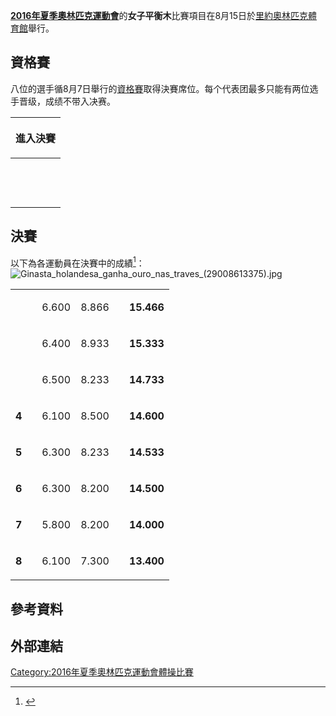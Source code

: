 {{NoteTA|G1=Sports}}
{{Infobox Olympic event
|event = 女子平衡木
|games = 2016年夏季
|image =
|caption =
|venue = [[HSBC體育館|里約奧林匹克體育館]]
|date = 8月15日
|competitors = 8
|nations = 7
|gold = [[桑内·韦弗尔斯|桑内·韦弗尔斯]]
|goldNOC = NED
|silver = [[羅莉·埃尔南德斯|羅莉·埃尔南德斯]]
|silverNOC = USA
|bronze = [[西蒙·拜爾斯|西蒙·拜爾斯]]
|bronzeNOC = USA
|prev = [[2012年夏季奧林匹克運動會體操女子平衡木比賽|2012]]
|next = [[2020年夏季奧林匹克運動會體操女子平衡木比賽|2020]]
}}
{{2016年夏季奧林匹克運動會體操比賽}}
'''[[2016年夏季奧林匹克運動會|2016年夏季奧林匹克運動會]]'''的'''女子平衡木'''比賽項目在8月15日於[[HSBC體育館|里約奧林匹克體育館]]舉行。

== 資格賽 ==
{{main|2016年夏季奧林匹克運動會體操女子資格賽#平衡木項目晉級者}}
八位的選手循8月7日舉行的[[2016年夏季奧林匹克運動會體操女子資格賽|資格賽]]取得決賽席位。每个代表团最多只能有两位选手晋级，成绩不带入决赛。
{| {{AG-score}}
!進入決賽
|- bgcolor=ccffcc
| scope=row | {{sort|1|'''1'''}}
|align=left| {{flagIOCathlete|[[西蒙·拜爾斯|西蒙·拜爾斯]]|USA|2016年夏季}} || 6.700 || 8.933 || || '''15.633''' || '''Q
|- bgcolor=ccffcc
| scope=row | {{sort|2|'''2'''}}
|align=left| {{flagIOCathlete|[[羅莉·埃尔南德斯|羅莉·埃尔南德斯]]|USA|2016年夏季}}|| 6.400 || 8.966 || || '''15.366''' || '''Q
|- bgcolor=ccffcc
| scope=row | {{sort|3|'''3'''}}
|align=left| {{flagIOCathlete|[[弗拉维亚·洛佩斯·萨赖瓦|弗拉维亚·洛佩斯·萨赖瓦]]|BRA|2016年夏季}} || 6.300 || 8.833 || || '''15.133''' || '''Q
|- bgcolor=ccffcc
| scope=row | {{sort|4|'''4'''}}
|align=left| {{flagIOCathlete|[[桑内·韦弗尔斯|桑内·韦弗尔斯]]|NED|2016年夏季}} || 6.300 || 8.766 || || '''15.066''' || '''Q
|- bgcolor=ccffcc
| scope=row | {{sort|5|'''5'''}}
|align=left| {{flagIOCathlete|[[卡塔莉娜·波诺尔|卡塔莉娜·波诺尔]]|ROM|2016年夏季}} || 6.200 || 8.700 || || '''14.900''' || '''Q
|- bgcolor=ccffcc
| scope=row | {{sort|6|'''6'''}}
|align=left| {{flagIOCathlete|[[范憶琳|范憶琳]]|CHN|2016年夏季}} || 6.400 || 8.466 || || '''14.866''' || '''Q
|- 
| scope=row | {{sort|7|'''7'''}}
|align=left| {{flagIOCathlete|[[加布丽埃勒·道格拉斯|加布丽埃勒·道格拉斯]]|USA|2016年夏季}} || 6.300 || 8.533 || || '''14.833''' || 满额
|- 
| scope=row | {{sort|7|'''7'''}}
|align=left| {{flagIOCathlete|[[亞歷山德拉·拉絲曼|亞歷山德拉·拉絲曼]]|USA|2016年夏季}} || 6.300 || 8.533 || || '''14.833''' || 满额
|- bgcolor=ccffcc
| scope=row | {{sort|9|'''9'''}}
|align=left| {{flagIOCathlete|{{link-en|玛兰·布瓦埃|Marine Boyer}}|FRA|2016年夏季}} || 6.200 || 8.400 || || '''14.600''' || ''' Q
|- bgcolor=ccffcc
| scope=row | {{sort|10|'''10'''}}
|align=left| {{flagIOCathlete|{{link-en|伊萨贝拉·昂尼什科|Isabela Onyshko}}|CAN|2016年夏季}} || 6.500 || 8.033 || || '''14.533''' || ''' Q
|- 
| scope=row | {{sort|11|'''11'''}}
|align=left| {{flagIOCathlete|[[埃莉·唐尼|埃莉·唐尼]]|GBR|2016年夏季}}|| 5.900 || 8.600 || || '''14.500''' || '''候補
|- 
| scope=row | {{sort|12|'''12'''}}
|align=left| {{flagIOCathlete|{{link-en|艾米·丁克勒|Amy Tinkler}}|GBR|2016年夏季}} || 6.200 || 8.300 || || '''14.500''' || '''候補
|- 
| scope=row | {{sort|13|'''13'''}}
|align=left| {{flagIOCathlete|{{link-en|图特娅·伊尔玛兹|Tutya Yilmaz}}|TUR|2016年夏季}}</small> || 6.300 || 8.200 || || '''14.500''' || '''候補
|}

== 決賽 ==
以下為各運動員在決賽中的成績<ref>{{en}}{{cite web|title=Detailed Results - Artistic Gymnastics - Women's Balance Beam - Final|url=https://smsprio2016-a.akamaihd.net/_odf-documents/G/A/GAW008100_Results_2016_08_15_c5e2d9fa_b58e_4131_accc_c40fc2a3d4c9.pdf|website=rio2016.com|accessdate=2016-08-18|deadurl=yes|archiveurl=https://web.archive.org/web/20160920171342/https://smsprio2016-a.akamaihd.net/_odf-documents/G/A/GAW008100_Results_2016_08_15_c5e2d9fa_b58e_4131_accc_c40fc2a3d4c9.pdf|archivedate=2016-09-20}}</ref>：
[[File:Ginasta_holandesa_ganha_ouro_nas_traves_(29008613375).jpg|thumb]]
{| {{AG-score}}
|- style="background:#F7F6A8;"
|'''{{gold1}}''' || align=left|{{flagIOCathlete|[[桑内·韦弗尔斯|桑内·韦弗尔斯]]|NED|2016年夏季}} || 6.600 || 8.866 || || '''15.466'''
|- style="background:#DCE5E5;"
|'''{{silver2}}''' || align="left" |{{flagIOCathlete|[[羅莉·埃尔南德斯|羅莉·埃尔南德斯]]|USA|2016年夏季}} || 6.400 || 8.933 || || '''15.333'''
|- style="background:#FFDAB9;"
|'''{{bronze3}}''' || align=left|{{flagIOCathlete|[[西蒙·拜爾斯|西蒙·拜爾斯]]|USA|2016年夏季}} || 6.500 || 8.233 || || '''14.733'''
|-
|'''4''' || align="left" |{{flagIOCathlete|{{link-en|玛兰·布瓦埃|Marine Boyer}}|FRA|2016年夏季}} || 6.100 || 8.500 || || '''14.600'''
|-
|'''5''' || align="left" |{{flagIOCathlete|[[弗拉维亚·洛佩斯·萨赖瓦|弗拉维亚·洛佩斯·萨赖瓦]]|BRA|2016年夏季}}  || 6.300 || 8.233 || || '''14.533'''
|-
|'''6''' || align=left|{{flagIOCathlete|[[范憶琳|范憶琳]]|CHN|2016年夏季}} || 6.300 || 8.200 || || '''14.500'''
|-
|'''7''' || align="left" |{{flagIOCathlete|[[卡塔莉娜·波诺尔|卡塔莉娜·波诺尔]]|ROM|2016年夏季}} || 5.800 || 8.200 || || '''14.000'''
|-
|'''8''' || align=left|{{flagIOCathlete|{{link-en|伊萨贝拉·昂尼什科|Isabela Onyshko}}|CAN|2016年夏季}} || 6.100 || 7.300 || || '''13.400'''
|}

== 參考資料 ==
{{reflist}}

== 外部連結 ==

[[Category:2016年夏季奧林匹克運動會體操比賽|Category:2016年夏季奧林匹克運動會體操比賽]]